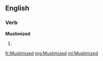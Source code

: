 ==English==

===Verb===
'''Muslimized'''

# {{en-past of|Muslimize}}

[[fr:Muslimized]]
[[mg:Muslimized]]
[[ml:Muslimized]]
